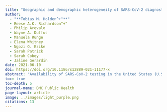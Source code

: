 ```yaml
---
title: "Geographic and demographic heterogeneity of SARS-CoV-2 diagnostic testing in Illinois, USA, March to December 2020"
author:
  - "**Tobias M. Holden^+^**"
  - Reese A.K. Richardson^+^
  - Philip Arevalo
  - Wayne A. Duffus
  - Manuela Runge
  - Elena Whitney
  - Ngozi O. Ezike
  - Sarah Patrick
  - Sarah Cobey
  - Jaline Gerardin
date: 2021-06-10
doi: https://doi.org/10.1186/s12889-021-11177-x
abstract: "Availability of SARS-CoV-2 testing in the United States (U.S.) has fluctuated through the course of the COVID-19 pandemic, including in the U.S. state of Illinois. Despite substantial ramp-up in test volume, access to SARS-CoV-2 testing remains limited, heterogeneous, and insufficient to control spread. We compared SARS-CoV-2 testing rates across geographic regions, over time, and by demographic characteristics (i.e., age and racial/ethnic groups) in Illinois during March through December 2020. We compared age-matched case fatality ratios and infection fatality ratios through time to estimate the fraction of SARS-CoV-2 infections that have been detected through diagnostic testing. By the end of 2020, initial geographic differences in testing rates had closed substantially. Case fatality ratios were higher in non-Hispanic Black and Hispanic/Latino populations in Illinois relative to non-Hispanic White populations, suggesting that tests were insufficient to accurately capture the true burden of COVID-19 disease in the minority populations during the initial epidemic wave. While testing disparities decreased during 2020, Hispanic/Latino populations consistently remained the least tested at 1.87 tests per 1000 population per day compared with 2.58 and 2.87 for non-Hispanic Black and non-Hispanic White populations, respectively, at the end of 2020. Despite a large expansion in testing since the beginning of the first wave of the epidemic, we estimated that over half (50–80%) of all SARS-CoV-2 infections were not detected by diagnostic testing and continued to evade surveillance. Systematic methods for identifying relatively under-tested geographic regions and demographic groups may enable policymakers to regularly monitor and evaluate the shifting landscape of diagnostic testing, allowing officials to prioritize allocation of testing resources to reduce disparities in COVID-19 burden and eventually reduce SARS-CoV-2 transmission."
toc: true
toc-depth: 5
journal-name: BMC Public Health
page-layout: article
image: ../images/light_purple.png
citations: 13
---
```


![]()
